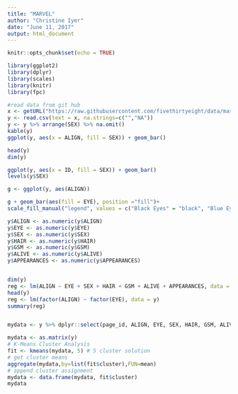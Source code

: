 ```yaml
---
title: "MARVEL"
author: "Christine Iyer"
date: "June 11, 2017"
output: html_document
---
```


```r
knitr::opts_chunk$set(echo = TRUE)
```

```r
library(ggplot2)
library(dplyr)
library(scales)
library(knitr)
library(fpc)
```



```r

#read data from git hub
x <- getURL("https://raw.githubusercontent.com/fivethirtyeight/data/master/comic-characters/dc-wikia-data.csv")
y <- read.csv(text = x, na.strings=c("","NA"))
y <- y %>% arrange(SEX) %>% na.omit()
kable(y)
ggplot(y, aes(x = ALIGN, fill = SEX)) + geom_bar()

head(y)
dim(y)

ggplot(y, aes(x = ID, fill = SEX)) + geom_bar()
levels(y$SEX)

g <- ggplot(y, aes(ALIGN)) 

g + geom_bar(aes(fill = EYE), position ="fill")+
scale_fill_manual("legend", values = c("Black Eyes" = "black", "Blue Eyes" = "blue", "Brown Eyes" = "burlywood4", "Green Eyes" = "green", "White Eyes" = "white"))

y$ALIGN <- as.numeric(y$ALIGN)
y$EYE <- as.numeric(y$EYE)
y$SEX <- as.numeric(y$SEX)
y$HAIR <- as.numeric(y$HAIR)
y$GSM <- as.numeric(y$GSM)
y$ALIVE <- as.numeric(y$ALIVE)
y$APPEARANCES <- as.numeric(y$APPEARANCES)


dim(y)
reg <- lm(ALIGN ~ EYE + SEX + HAIR + GSM + ALIVE + APPEARANCES, data = y)
head(y)
reg <- lm(factor(ALIGN) ~ factor(EYE), data = y)
summary(reg)


mydata <- y %>% dplyr::select(page_id, ALIGN, EYE, SEX, HAIR, GSM, ALIVE, APPEARANCES)

mydata <- as.matrix(y)
# K-Means Cluster Analysis
fit <- kmeans(mydata, 5) # 5 cluster solution
# get cluster means 
aggregate(mydata,by=list(fit$cluster),FUN=mean)
# append cluster assignment
mydata <- data.frame(mydata, fit$cluster)
mydata

```

